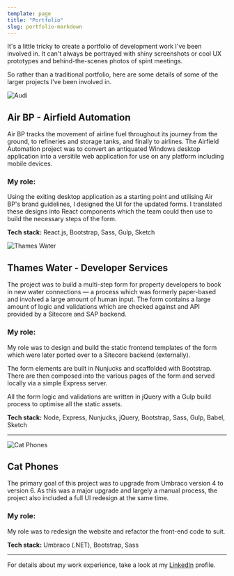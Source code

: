 ```yaml
---
template: page
title: "Portfolio"
slug: portfolio-markdown
---
```


It's a little tricky to create a portfolio of development work I've been involved in. It can't always be portrayed with shiny screenshots or cool UX prototypes and behind-the-scenes photos of spint meetings.

So rather than a traditional portfolio, here are some details of some of the larger projects I've been involved in.

![Audi](audi.svg)

## Air BP - Airfield Automation

Air BP tracks the movement of airline fuel throughout its journey from the ground, to refineries and storage tanks, and finally to airlines. The Airfield Automation project was to convert an antiquated Windows desktop application into a versitile web application for use on any platform including mobile devices.

### My role:

Using the exiting desktop application as a starting point and utilising Air BP's brand guidelines, I designed the UI for the updated forms. I translated these designs into React components which the team could then use to build the necessary steps of the form.

**Tech stack:** React.js, Bootstrap, Sass, Gulp, Sketch

![Thames Water](../images/portfolio/thames-water.png)

## Thames Water - Developer Services

The project was to build a multi-step form for property developers to book in new water connections — a process which was formerly paper-based and involved a large amount of human input. The form contains a large amount of logic and validations which are checked against and API provided by a Sitecore and SAP backend.

### My role:

My role was to design and build the static frontend templates of the form which were later ported over to a Sitecore backend (externally).

The form elements are built in Nunjucks and scaffolded with Bootstrap. There are then composed into the various pages of the form and served locally via a simple Express server.

All the form logic and validations are written in jQuery with a Gulp build process to optimise all the static assets.

**Tech stack:** Node, Express, Nunjucks, jQuery, Bootstrap, Sass, Gulp, Babel, Sketch

---

![Cat Phones](../images/portfolio/catphones.png)

## Cat Phones

The primary goal of this project was to upgrade from Umbraco version 4 to version 6. As this was a major upgrade and largely a manual process, the project also included a full UI redesign at the same time.

### My role:

My role was to redesign the website and refactor the front-end code to suit.

**Tech stack:** Umbraco (.NET), Bootstrap, Sass

---

For details about my work experience, take a look at my [LinkedIn](http://www.linkedin.com/in/ajaykarwal) profile.
